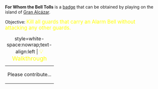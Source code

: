 '''For Whom the Bell Tolls''' is a [[Badges|badge]] that can be obtained by playing on the island of [[Gran Alcázar]].

Objective: <big style="color:yellow">Kill all guards that carry an Alarm Bell without attacking any other guards.</big>

{| class="mw-collapsible mw-collapsed"
|+ style=white-space:nowrap;text-align:left | <big style="color:yellow">💡 Walkthrough</big>
|-
| Please contribute...
|}